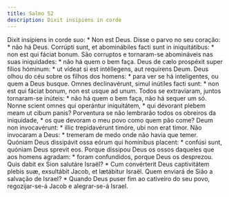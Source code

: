 ```yaml
---
title: Salmo 52
description: Dixit insipiens in corde
---
```


<div class="side-by-side not-content">
  <span>
    Dixit insípiens in corde suo: * Non est Deus.
  </span>
  <span>Disse o parvo no seu coração: * não há Deus.</span>
  <span>
    Corrúpti sunt, et abominábiles facti sunt in iniquitátibus: * non est qui
    fáciat bonum.
  </span>
  <span>
    São corruptos e tornaram-se abomináveis nas suas iniquidades: * não há quem
    o bem faça.
  </span>
  <span>
    Deus de cælo prospéxit super fílios hóminum: * ut vídeat si est intéllegens,
    aut requírens Deum.
  </span>
  <span>
    Deus olhou do céu sobre os filhos dos homens: * para ver se há inteligentes,
    ou quem a Deus busque.
  </span>
  <span>
    Omnes declinavérunt, simul inútiles facti sunt: * non est qui fáciat bonum,
    non est usque ad unum.
  </span>
  <span>
    Todos se extraviaram, juntos tornaram-se inúteis: * não há quem o bem faça,
    não há sequer um só.
  </span>
  <span>
    Nonne scient omnes qui operántur iniquitátem, * qui dévorant plebem meam ut
    cibum panis?
  </span>
  <span>
    Porventura se não lembrarão todos os obreiros da iniquidade, * os que
    devoram o meu povo como quem pão come?
  </span>
  <span>
    Deum non invocavérunt: * illic trepidavérunt timóre, ubi non erat timor.
  </span>
  <span>
    Não invocaram a Deus: * tremeram de medo onde não havia que temer.
  </span>
  <span>
    Quóniam Deus dissipávit ossa eórum qui homínibus placent: * confúsi sunt,
    quóniam Deus sprevit eos.
  </span>
  <span>
    Porque dissipou Deus os ossos daqueles que aos homens agradam: * foram
    confundidos, porque Deus os desprezou.
  </span>
  <span>
    Quis dabit ex Sion salutáre Israël? * Cum convérterit Deus captivitátem
    plebis suæ, exsultábit Jacob, et lætábitur Israël.
  </span>
  <span>
    Quem enviará de Sião a salvação de Israel? * Quando Deus puser fim ao
    cativeiro do seu povo, regozijar-se-á Jacob e alegrar-se-á Israel.
  </span>
</div>
